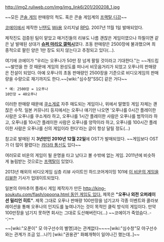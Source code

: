http://img2.ruliweb.com/img/img_link6/201/200208_1.jpg

~~모든 [[콘솔 게임]] 판매량의 척도. 혹은 콘솔 게임계의 [[프랙탈#s-2|프랙탈]],[[디강]]~~

[[코에이]]에서 제작한 [[닌텐도]] [[Wii]]용 오리지널 [[RPG]]. 2007년 11월 1일 발매되었다.

제작진도 검증된 팀이 맡았고 매거진들의 리뷰도 나름 괜찮은 게임이였으나 하필이면 같은 날 발매된 상대가 '''[[슈퍼 마리오 갤럭시]]'''였다. 초동 판매량은 2500장에 불과했으며 최종적으로 팔린 양은 1만 장도 되지 않는다고 추정되고 있다(...).

여기에 코에이가 "우리는 오푸나가 50만 장 넘게 팔릴 것이라고 기대한다."는 ~~개드립~~발언을 한 것 때문에 게임의 완성도를 떠나서 비웃음거리가 되었고 오푸나의 판매량은 전설이 되었다. 아예 오푸나의 초동 판매량인 2500장을 기준으로 비디오게임의 판매량을 수량으로 재기까지도 한다.~~[wiki:"심수창"SSC] 같은 거다~~

 * 예: 2500장 = 1오푸나
 10만장 = 40오푸나

이러한 판매량 때문에 [[쿠소게]]로 자주 매도되는 게임이나, 위에서 말했듯 게임 자체는 괜찮은 수작. 일본 커뮤니티 등지에서는 오푸나 얘기만 나오면 '오푸나를 0시간 플레이한 사람은 오푸나를 쿠소게라 하고, 오푸나를 1시간 플레이한 사람은 오푸나를 범작이라 하고, 오푸나를 10시간 플레이한 사람은 오푸나를 양작이라 하고, 오푸나를 100시간 플레이한 사람은 오푸나를 신의 게임이라 한다'라는 글이 항상 달릴 정도(...)

참고로 발매된 지 '''3년만인 2010년 12월 22일'''에 OST가 발매되었다. ~~게임보다 OST가 더 많이 팔렸다는 [[카더라 통신]]도 있다~~

여러모로 비운의 게임이 될 운명을 타고 났다고 볼 수밖에 없는 게임.
2011년에 비슷하게 놀림받는 것으로는 [[프랙탈]]이 있었다.

2013년 해외의 비디오게임 심층 리뷰 사이트인 하드코어게이밍 101에 [http://www.hardcoregaming101.net/opoona/opoona.htm 이 비운의 게임을 리뷰한] 기사가 업데이트되었다.

일본의 아마추어 플래시 게임 제작자가 만든 [[http://king-soukutu.com/flash/opoona.html 동인 게임도 있다.]] 제목은 '''"오푸나 외전 오퍼레이션 밀리언 히트"'''. 제목 그대로 오푸나 판매량 100만장을 넘기고자 각종 이벤트와 콜라보레이션을 통해 오푸나의 인지도를 높여나가는 것이 목적인 클릭 방식의 게임이다. 만약 100만장을 넘기지 못하면 회사는 그대로 도산해버린다(...) ~~코에이가 죽었슴다..--;~~

~~[wiki:"오푼이" 모 야구선수의 별명]과는 관계없다~~~~[wiki:"심수창"모 야구선수와는 관계가 조금 있...나?] [wiki:"권용관" 화폐개혁이 일어나긴 했는데..]~~
